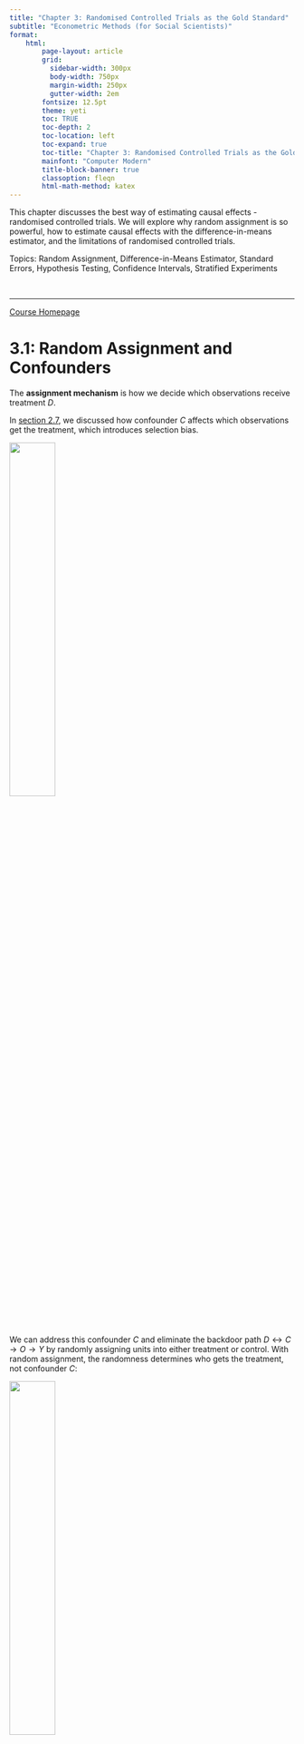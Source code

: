 ```yaml
---
title: "Chapter 3: Randomised Controlled Trials as the Gold Standard"
subtitle: "Econometric Methods (for Social Scientists)"
format:
    html:
        page-layout: article
        grid:
          sidebar-width: 300px
          body-width: 750px
          margin-width: 250px
          gutter-width: 2em
        fontsize: 12.5pt
        theme: yeti
        toc: TRUE
        toc-depth: 2
        toc-location: left
        toc-expand: true
        toc-title: "Chapter 3: Randomised Controlled Trials as the Gold Standard"
        mainfont: "Computer Modern"
        title-block-banner: true
        classoption: fleqn
        html-math-method: katex
---
```


This chapter discusses the best way of estimating causal effects - randomised controlled trials. We will explore why random assignment is so powerful, how to estimate causal effects with the difference-in-means estimator, and the limitations of randomised controlled trials.

Topics: Random Assignment, Difference-in-Means Estimator, Standard Errors, Hypothesis Testing, Confidence Intervals, Stratified Experiments

<br />

------------------------------------------------------------------------

[Course Homepage](https://politicalscience.github.io/metrics/)

# 3.1: Random Assignment and Confounders

The **assignment mechanism** is how we decide which observations receive treatment $D$.

In [section 2.7](https://politicalscience.github.io/metrics/causal/2.html#selection-bias-and-confounding-variables), we discussed how confounder $C$ affects which observations get the treatment, which introduces selection bias.

![](figures/1-1.png){fig-align="center" width="40%"}

We can address this confounder $C$ and eliminate the backdoor path $D \leftrightarrow C \rightarrow O \rightarrow Y$ by randomly assigning units into either treatment or control. With random assignment, the randomness determines who gets the treatment, not confounder $C$:

![](figures/2-1.png){fig-align="center" width="40%"}

With random assignment mechanism $R$, now units are assigned to control randomly, not based on the confounder $C$. Thus, $C$ and $D$ should no longer be correlated, thus removing the backdoor effect, selection bias, and the influence of confounder $C$.

::: callout-tip
## Definition: Random Assignment

With random assignment ,selection bias and the influence of confounder $C$ is eliminated. Thus, the control group and treatment group should be similar, as every observation has an equal chance of being selected into either group.

If the control and treatment groups are similar, the potential outcomes should be independent of treatment and control groups. Thus, the following statements are ture:

$$
\begin{split}
\bar{y}_{1i, \ D_i = 1} \approx \bar{y}_{1i, \ D_i = 0} \approx \bar{y}_{1i} \\
\bar{y}_{0i, \ D_i = 1} \approx \bar{y}_{0i, \ D_i = 0} \approx \bar{y}_{0i}
\end{split}
$$
:::

<br />

<br />

------------------------------------------------------------------------

[Course Homepage](https://politicalscience.github.io/metrics/)

# 3.2: Difference-in-Means Estimator for Causal Effects

Since random assignment removes the effect of confounders, that means there is no more selection bias. Thus, we can use the naive estimator (now called the difference-in-means estimator) to estimate the causal effect.

Let us show this mathematically. Recall the naive estimator:

$$
\hat{\tau} = \bar{y}_{1i, \ D_i = 1} - \bar{y}_{0i, \ D_i = 0}
$$

Given the assumption of randomisation, we established in the last section, we know:

$$
\begin{split}
\bar{y}_{1i, \ D_i = 1} \approx \bar{y}_{1i, \ D_i = 0} \approx \bar{y}_{1i} \\
\bar{y}_{0i, \ D_i = 1} \approx \bar{y}_{0i, \ D_i = 0} \approx \bar{y}_{0i}
\end{split}
$$

Thus, we know the following is true:

$$
\hat{\tau} = \bar{y}_{1i, \ D_i = 1} - \bar{y}_{0i, \ D_i = 0} \approx  \bar{y}_{1i} - \bar{y}_{0i}
$$

We know that the ATE is defined as $\bar{y}_{1i} - \bar{y}_{0i}$. Thus, our naive estimator (now called the difference in means estimator) estimates the average treatment effect of $D$ on $y$.

<br />

We can rewrite this equation in a nicer, easier to read format:

::: callout-tip
## Definition: Difference-in-Means Estimator

The estimate of the average treatment effect of a randomised controlled trial is:

$$
\widehat{ATE} = \bar{y}_t - \bar{y}_c
$$

Where $\bar{y}_t$ is the average $y$ value in the treatment group, and $\bar{y}_c$ is the average $y$ value in the control group.

Thus, the causal effect of $D$ on $y$ is simply the **difference-in-means** of the two groups.
:::

Or in other words, to calculate the average treatment effect of a randomised experiment, we:

1.  Calculate $\bar y_t$, which is done by finding the average $y$ value in the treatment group
2.  Calculate $\bar{y}_c$, which is done by finding the average $y$ value in the control group
3.  Find the difference $\bar{y}_t - \bar{y}_c$ and we have our estimate of the average treatment effect.

<br />

::: callout-warning
## Interpretation Warning!

For this estimate of the ATE to be true, there must be random assignment of treatment, and the treatment and control groups must be similar to each other on all confounding variables.
:::

If this assumption is violated (either due to lack of random assignment, or failure of randomisation), we can no longer estimate the causal effects with the difference-in-means estimator.

-   This is because if the control and treatment groups are not similar to each other on all confounders, there is the possibility of selection bias in our difference-in-means estimator.
-   We will discuss how to check for this assumption in [section 3.6](https://politicalscience.github.io/metrics/causal/3.html#balance-tables-to-verify-the-assumptions-of-randomisation).

<br />

<br />

------------------------------------------------------------------------

[Course Homepage](https://politicalscience.github.io/metrics/)

# 3.3: Ordinary Least Squares Estimator for Causal Effects

We can also use simple linear regression (see chapter 1) and the OLS estimator to estimate causal effects in randomised experiments.

We can include the treatment variable $D$ as the sole explanatory variable, and the outcome variable $y$ as the outcome variable. Our regression will take the form:

$$
y_i = \beta_0 + \beta_1 D_i + u_i
$$

We can estimate the $\beta_0$ and $\beta_1$ with the OLS estimator to produce a fitted value equation (see [section 1.3](https://politicalscience.github.io/metrics/causal/1.html#fitted-values-and-the-sum-of-squared-errors) and [section 1.4](https://politicalscience.github.io/metrics/causal/1.html#mathematics-of-the-ordinary-least-squares-estimator))

$$
\hat y_i = \hat \beta_0 + \hat\beta_1D_i
$$

What do the $\beta_0$ and $\beta_1$ mean? We can "solve" for these interpretations. Assume $D$ has two categories $D=0$ and $D=1$:

$$
\begin{split}
& \hat y_{i, \ D_i = 0} = \hat\beta_0 + \hat\beta_1(0) = \hat\beta_0 \\
& \hat y_{i, \ D_i = 1} = \hat\beta_0 + \hat\beta_1(1) = \hat\beta_0 + \hat\beta_1 \\
& \hat y_{i, \ D_i = 1} - \hat y_{i, \ D_i = 0} = (\hat\beta_0 + \hat\beta_1) - \hat\beta_0 = \hat\beta_1
\end{split}
$$

Thus, we can interpret the coefficients as follows:

::: callout-tip
## Interpretation of Coefficients

When $D$ is a binary explanatory variable:

-   $\hat\beta_0$ is the expected value of $y$ given an observation in category $D = 0$ (average $y$ of the control group)
-   $\hat\beta_0 + \hat\beta_1$ is the expected value of $y$ given an observation in category $D = 1$ (average $y$ of the treatment group)
-   $\hat\beta_1$ is the expected difference in $y$ between the categories $x=1$ and $x=0$. (difference in means)

Thus, $\hat\beta_1$ is the estimate of the ATE, the causal effect of $D$ on $y$.
:::

::: callout-warning
## Warning!

This interpretation of simple linear regression ONLY works if there is a randomised controlled trial.

-   [Do not interpret non-random assignment designs with simple linear regression causally]{.underline}. It only works if random assignment is present!
:::

<br />

<br />

------------------------------------------------------------------------

[Course Homepage](https://politicalscience.github.io/metrics/)

# 3.4: Uncertainty in Estimates and Standard Errors

### Uncertainty in our Estimates

Remember how we randomly assigned units to treatment or control?

-   What if we ran the experiment again?
-   The treatment and control groups would very likely not be exactly the same, and thus, we would get a slightly different causal effect.

Thus, we have some uncertainty with our causal estimate - re-running the experiment might result in a different answer. The ATE we have calculated is only our specific sample average treatment effect (SATE), notated $\widehat{ATE}$ or $\hat\tau$.

-   Why "sample"? Well, through random assignment, you are basically “randomly sampling” potential outcomes - since randomly choosing one unit to be in treatment/control means not seeing the other counterfactual potential outcome.

Thus, we need some mechanism to account for sampling variability and how rerunning the experiment might result in different results. We do this with sampling distributions and standard errors, which we covered in [section 1.6](https://politicalscience.github.io/metrics/causal/1.html#uncertainty-and-standard-errors).

<br />

### Standard Errors

While we covered standard errors in [section 1.6](https://politicalscience.github.io/metrics/causal/1.html#uncertainty-and-standard-errors), things differ slightly with the difference-in-means estimator.

Our sampling distribution has a variance, which is basically how spread out the variable is. Variance for a variable $x$ is defined as:

$$
Var(x) = \mathbb{E}[(x_i -\bar{x})^2] = \sigma^2 
$$

Standard deviation is the square root of variance.

$$
sd(x) = \sqrt{Var(x)} = \sigma
$$

These formulas are divided by $\sqrt{n}$ when we consider the variability of a sample average.

$$
sd(\hat{x}) = \frac{\sigma}{\sqrt{n}} = \frac{\sqrt{\mathbb{E}[(x_i - \bar{x})^2]}}{\sqrt{n}}
$$

The standard deviation of our sampling distribution is called the **standard error** of our estimate. Our sampling distribution of $\hat{\tau}$, if we remember, is a difference-in-means. So, we have to find the standard deviation of a difference-in-means of variables.

::: callout-tip
## Definition: Standard Error for Difference in Means

The standard error is the standard deviation of the sampling distribution. It is often notated $se(\hat{\theta})$.

The standard error for a difference-in-means is as follows:

$$
\begin{split}
\widehat{se}(\hat{\tau}) & = \sqrt{ \frac{\sigma_t}{n_t} + \frac{\sigma_c}{n_c} } \\
& = \sqrt{ \frac{\mathbb{E}[(y_i - \bar{y})^2 | D_i = 1]}{n_t} + \frac{\mathbb{E}[(y_i - \bar{y})^2 | D_i = 0]}{n_c}}
\end{split}
$$

Where $n_t$ is the number of observations in the treatment group, $n_c$ is the number of observations in the control group.
:::

This standard error tells us the preciseness of our estimates - how much variability is there in our estimates given the random sampling uncertainty.

-   We will use the standard error to test if our causal estimates are truly a result of a causal relationship, or just a product of random chance.

<br />

<br />

------------------------------------------------------------------------

[Course Homepage](https://politicalscience.github.io/metrics/)

# 3.5: Causal Inference, Hypothesis Tests and Confidence Intervals

We discussed the intuition of the hypothesis tests in [section 1.7](https://politicalscience.github.io/metrics/causal/1.html#hypothesis-testing-and-statistical-inference).

We start a hypothesis test by notating our hypotheses:

$$
H_0 : ATE =0 \quad \text{and} \quad H_1: ATE ≠ 0
$$

Next, we have to find a t-test statistic.

::: callout-tip
## Definition: T-test Statistic

The t-test statistic tells us how far our estimate $\hat{\tau}$ is from the null hypothesis value of $\mu_0 = 0$. This distance is expressed in terms of standard errors of the estimate.

$$
t= \frac{\hat{\tau} - \mu_0}{\widehat{se}(\hat{\tau})}
$$

Note, since $\mu = 0$, we technically do not need it in the equation. However, sometimes (very rarely), you may have a reason to test a different null hypothesis, so then you would plug in a different value for $\mu_0$.
:::

<br />

After we have a test statistic, we need to consult a t-distribution, and calculate the p-value. See [section 1.7](https://politicalscience.github.io/metrics/causal/1.html#hypothesis-testing-and-statistical-inference) for more details on this.

![](figures/2-2.jpeg){fig-align="center" width="50%"}

The shaded area is the probability of a t-test statistic equal to or even more extreme could occur, given the null hypothesis is true. This is the p-value.

::: callout-tip
## Definition: P-Value

The p-value is the probability of a t-test statistic equal to or even more extreme could occur, given the null hypothesis is true.

If this is less than 0.05 (5%), that means the null hypothesis has a very low chance of being true, so we reject the null hypothesis as no longer true.

-   So, if the p-value is above 0.05, there is a above 5% chance that the null hypothesis is true. This is too high for our liking, so we cannot reject the null hypothesis, and we cannot conclude any causal effect of $D$ on $y$.

-   If the p-value is less than 0.05, there is less than a 5% chance that the null hypothesis is true. In econometrics, we thus reject the null hypothesis, and conclude that there is a causal effect of $D$ on $y$.

[So very simply, if the p-value is less than 0.05, we can conclude that there is a causal effect of $D$ on $y$. If not, we cannot conclude this.]{.underline}
:::

Thus, the hypothesis test allows us to test if, under uncertainty due to randomisation, if we actually have a causal effect of $D$ on $y$.

<br />

### Confidence Intervals

With a hypothesis test, we have either concluded that we have, or do not have, a causal relationship between $D$ and $y$.

However, whether a causal relationship exists or not is not the only thing we care about. We also care about the **size/magnitude** of the causal relationship.

-   After all, if $D$ causes $y$ to increase by 0.00000001 units, who actually cares? The causal effect might as well not exist.

We have a causal estimate $\hat{\tau}_{ATE}$ already. However, the issue, as we described in [section 3.4](https://politicalscience.github.io/metrics/causal/3.html#uncertainty-in-estimates-and-standard-errors), is that if we run another random assignment, we will get a slightly different causal estimate.

So how do we account for this issue? We can do this with **confidence intervals**.

::: callout-tip
## Definition: Confidence Intervals

Confidence Intervals are intervals of plausible true $\tau$ values given our sample estimate $\hat{\tau}$. We create this interval by adding "buffer" to each side of our sample estimate.

The lower and upper bounds of this 95% confidence interval is:

$$
\hat{\tau} ± 1.96 \widehat{se}(\hat{\tau})
$$

The reason for the 1.96 is that in a normal distribution, 1.96 standard deviations above and below the mean contains 95% of the area under the distribution.

-   This can slightly change if our sample size is less than 30, where we will use a t-distribution instead. The computer can help us calculate this.

The 95% confidence interval means that, if we were to run random sample after random sample, 95% of the confidence intervals generated from each sample's estimates, would contain the true value of the ATE.
:::

The "key" thing about confidence intervals is if the interval contains the number 0. This is because if 0 is in the interval, that means 0 is a plausible value of $\theta$.

-   Remember, when $ATE = 0$, that means there is no causal effect of $D$ on $y$.
-   That means if 0 is included in the interval, we cannot conclude a causal relationship exists between $D$ and $y$.
-   However, we do not need to worry too much about this, since a hypothesis test and a 95% confidence interval give the same results. If a hypothesis test fails to reject the null, 0 will be included in the confidence interval. If a hypothesis test rejects the null, 0 will not be included in the confidence interval.

<br />

<br />

------------------------------------------------------------------------

[Course Homepage](https://politicalscience.github.io/metrics/)

# 3.6: Balance Tables to Verify the Assumptions of Randomisation

If the treatment and control groups are not similar (in regard to key confounding variable values), our difference-in-means estimator will be biased with selection bias.

Why is this? Well, if our treatment and control groups are not similar, then the following assumptions will not be met, which are critical in eliminating selection bias:

$$
\begin{split}
\bar{y}_{1i, \ D_i = 1} \approx \bar{y}_{1i, \ D_i = 0} \approx \bar{y}_{1i} \\
\bar{y}_{0i, \ D_i = 1} \approx \bar{y}_{0i, \ D_i = 0} \approx \bar{y}_{0i}
\end{split}
$$

Thus, we need to be confident this assumption is met.

For researchers, this is especially important, since they need to show that their results are valid. Thus researchers will often show a **balance table** before or after their estimation process.

A balance table is essentially a table that shows the average difference in values of confounders in both treatment and control groups. For example, below is a balance table:

![](figures/2-3.png){fig-align="center" width="80%"}

The key row to look at is the *treatment-control* row.

-   The numbers not in parentheses the difference between treatment and control for the corresponding confounder.
-   The numbers in parentheses are the standard errors of the estimated difference.
-   Stars (see legend below the table) show significance of a t-test.

If no treatment-control for key confounders is significantly different (no stars), then randomisation has suceeded, and indeed, our control and treatment group are similar.

-   In the balance table above, there are no stars in the *treatment-control* row, so our treatment and control groups are similar to each other, and our assumptions are likely to be met.

<br />

<br />

------------------------------------------------------------------------

[Course Homepage](https://politicalscience.github.io/metrics/)

# 3.7: Blocking and Stratified Experiments

Blocking, also called stratified experiments, is an extension of randomised experiments to ensure that randomisation does not fail.

Imagine that you have four units in your experiment that you have to assign to treatment/control.

-   Their pre-treatment outcomes are $y_{0i} = \{2,2,8,8\}$.
-   This means you have a $1/3$ chance of ending up with the random assignment of $\{2,2\}$ in one group and $\{8,8\}$ in another group.
-   That would not be good - since clearly the treatment and control groups in that situation would be very different from each other, introducing selection bias.

<br />

With **blocking/stratified experiments**, we can prevent this from happening.

The procedure is as follows:

1.  Before randomisation, separate your sample of $N$ units into $J$ subgroups
2.  Within each subgroup, randomly assign units to treatment and control group (essentially, smaller randomised experiments within a bigger experiment).

<br />

::: callout-note
## Example of Blocking

With out previous example of pre-treatment outcomes being $y_{0i} = \{2,2,8,8\}$, we could divide these observations into $J=2$ subgroups.

1.  Subgroup 1 would be $\{2, 2\}$
2.  Subgroup 2 would be $\{8, 8\}$

Then, within each subgroup, randomly assign one observation to control, and the other to treatment.

Thus, we are guaranteed to get at least one unit from each subgroup into both our treatment and control groups, minimising the chance randomisation fails.
:::

<br />

To estimate our effects for blocking experiments, we will have to take the weighted average of each subgroup’s average treatment effect (ATE), with the weights being the proportion of units each group accounts for:

$$
\tau_{ATE} = \sum\limits_{j=1}^J \frac{N_j}{N}\tau_j
$$

Where $N$ is the total number of observations, $J$ is the total number of subgroups, $j$ is one of the subgroups, $N_j$ is the number of units within subgroup $j$, and $\tau_j$ is the ATE of subgroup $j$.

<br />

<br />

------------------------------------------------------------------------

[Course Homepage](https://politicalscience.github.io/metrics/)

# 3.8: Validity and Issues with Randomised Controlled Trials

Randomisation, when it works, is magical - it can help us obtain the best estimates of causal effects that are possible.

But, randomised controlled trials do have several issues that can affect our validity of our estimates and conclusions:

1.  **Failure of randomisation**: if for some reason, randomisation does not result in control and treatment groups being similar, we cannot accurately estimate the average treatment effect. Blocking should help us deal with this, but it is still possible for randomisation to fail.
2.  **Non-Compliance**: Sometimes, despite assigning certain units to treatment or control, the units do not comply and do the opposite (i.e. people assigned to control still take the treatment). This is a huge issue since researchers are not gods - we cannot force people to take treatment. The biggest threat non-compliance creates is that perhaps, a confounder is causing certain units to be more likely to not comply. We will deal with this issue in the later parts of this book with Instrumental Variables.
3.  **Attrition**: sometimes, it is not possible to measure the outcomes of some people in a study, either due to people moving away, passing away, or refusing to answer surveys or have their measurements be taken. This once again is an issue - since perhaps a confounding variable is causing this issue.

<br />

However, the biggest issue with randomised controlled trials is the impracticality and infeasability of them in many situations, especially in social science research.

-   For example, let us say you want to run an experiment on how democracy affects economic growth.
-   It is nearly impossible to randomly assign countries to be a democracy. First, if you assign, for example, Russia to be a democracy, you have no power to make them actually follow through with your study. Second, there are ethical concerns about randomly allocating millions to democracy or autocracy.

Another major issue is that even when experiments are theoretically feasible, they can be too expensive to implement. Randomised Controlled Trials are extremely expensive even when they are possible to run.

<br />

Thus, we will need to introduce ways to address for confounders and estimate causal effects for the vast majority of cases where we will not be able to run a randomised controlled trial.

The rest of the part 1 of this course focuses on these techniques. A brief overview of them:

-   **Multiple Linear Regression**, in theory, can control for confounding variables. However, the limitation of this is that for an accurate estimation, all possible confounding variables (including unobservable or unmeasureable) confounders have to be included to prevent bias, which is very infeasible most of the time.

-   **Instrumental Variables Estimator**, in theory, can deal with both non-compliance and confounders, however, there are also drawbacks to this method that we will cover later.

-   Q**uasi-experimental methods**, like regression discontinuity and differences-in- differences are the most popular methods of causal inference today, and can deal with many of the weaknesses of other approaches.

-   **Maximum Likelihood Estimation** deals better than regression with binary outcome variables in some situations, but like regression, all possible confounders have to be included to prevent bias, which is very infeasible most of the time.

-   **Selection on Observables** methods including matching, subclassification, and weighting, are excellent in specific situations, but fail to deal with unobservable confounders.

<br />

<br />

------------------------------------------------------------------------

[Course Homepage](https://politicalscience.github.io/metrics/)

# Implementation in R

The packages we will need for this are:

```r
library(tidyverse)
library(fixest)
library(texreg)
```

```r
setwd("/Users/kevinli/Documents/GitHub/politicalscience.github.io/metrics/causal")
dta <- read_csv("data/olken_data.csv")
```

<br />

## Difference-in-Means Estimator

There are two ways to estimate the difference in means.

First, we can follow the mathematical formula $\hat{\tau}_{ATE} = \bar{y}_t - \bar{y}_c$ by finding the means of the treatment and control group, then finding the difference:

```r
# group by treatment (1 or 0), find mean y
ate <- mydata %>%
  group_by(treatment) %>%
  summarise(mean = mean(y, na.rm = TRUE), .groups = 'drop')

# that creates a tibble, 1st col is treated status, 2nd col is mean.
# 1st row is treated = 0, 2nd row is treated = 1

#difference
ate[2,2] - ate[1,2]
```

For example:

```r
ate <- dta %>%
  group_by(treat_invite) %>%
  summarise(mean = mean(pct_missing, na.rm = TRUE), .groups = 'drop')

ate[2,2] - ate[1,2]
```

<br />

Alternatively, we can use regression to estimate the difference-in-means estimator.

-   The argument *se = "hetero"* tells R to calculate heteroscedasticity-robust standard errors, which will be discussed later in chapter 4. Just know it is standard to do so.

```r
ate <- feols(y ~ treatment, data = mydata, se = "hetero")
summary(ate)
```

For example:

```r
ate <- feols(pct_missing ~ treat_invite, data = dta, se = "hetero")
summary(ate)
```

We can see the output estimate of *treat_invite* is the same as the example above using the difference-in-means estimator.

<br >

## Hypothesis Testing in Experiments

For hypothesis testing in R, we use the regression estimator.

```r
ate <- feols(y ~ treatment, data = mydata, se = "hetero")
summary(ate)
```

For example:

```r
ate <- feols(pct_missing ~ treat_invite, data = dta, se = "hetero")
summary(ate)
```

We can see that the output of *treat_invite* does not have stars, and its p-value is 0.48131, which is way above the rejection threshold of 0.05. Thus, it is not statistically significant.

-   We can also see the t-value is calculated here if you need it.

<br />

## Confidence Intervals in Experiments

For confidence intervals in R, we first run a regression (see above), then use the *confint* command:

```r
confint(ate)
```

For example:

```r
confint(ate)
```

Here in the *treat_invite* row, we can see the lower and upper bounds of the 95% confidence interval for the difference-in-means estimator.

<br />

## Balance Tables

To create a balance table, you first run multiple regressions where the output variable is the covariate, and the explanatory variable is the treatment variable. Then, we use the *screenreg()* funtion or *texreg()* function to create a balance table.

For example:

```r
m1 <- feols(head_edu ~ treat_invite, data = dta, se = "hetero")
m2 <- feols(mosques ~ treat_invite, data = dta, se = "hetero")
m3 <- feols(pct_poor ~ treat_invite, data = dta, se = "hetero")
m4 <- feols(total_budget ~ treat_invite, data = dta, se = "hetero")

screenreg(l = list(m1, m2, m3, m4),
  custom.model.names = c("Village Head Education", "Mosques per 1,000", "Prop. of Households in Poverty", "Total Budget"),
  custom.coef.names = c("Intercept", "Treatment"),
  digits = 3, include.rsquared = FALSE, include.adjrs = FALSE)
```

We can see we have a balance table here. If you prefer a latex output (which can be put into a document), then change *screenreg()* to *texreg()*.
